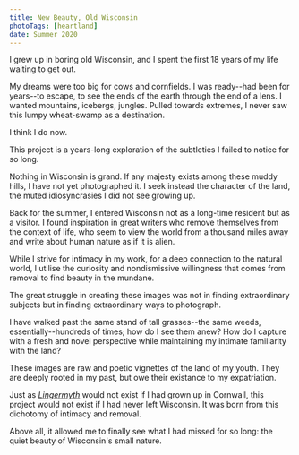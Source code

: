 ```yaml
---
title: New Beauty, Old Wisconsin
photoTags: [heartland]
date: Summer 2020
---
```


I grew up in boring old Wisconsin, and I spent the first 18 years of my life waiting to get out.

My dreams were too big for cows and cornfields. I was ready--had been for years--to escape, to see the ends of the earth through the end of a lens. I wanted mountains, icebergs, jungles. Pulled towards extremes, I never saw this lumpy wheat-swamp as a destination.

I think I do now.

This project is a years-long exploration of the subtleties I failed to notice for so long.

Nothing in Wisconsin is grand. If any majesty exists among these muddy hills, I have not yet photographed it. I seek instead the character of the land, the muted idiosyncrasies I did not see growing up.

Back for the summer, I entered Wisconsin not as a long-time resident but as a visitor. I found inspiration in great writers who remove themselves from the context of life, who seem to view the world from a thousand miles away and write about human nature as if it is alien.

While I strive for intimacy in my work, for a deep connection to the natural world, I utilise the curiosity and nondismissive willingness that comes from removal to find beauty in the mundane.

The great struggle in creating these images was not in finding extraordinary subjects but in finding extraordinary ways to photograph.

I have walked past the same stand of tall grasses--the same weeds, essentially--hundreds of times; how do I see them anew? How do I capture with a fresh and novel perspective while maintaining my intimate familiarity with the land?

These images are raw and poetic vignettes of the land of my youth. They are deeply rooted in my past, but owe their existance to my expatriation.

Just as _[Lingermyth](/lingermyth)_ would not exist if I had grown up in Cornwall, this project would not exist if I had never left Wisconsin. It was born from this dichotomy of intimacy and removal.

Above all, it allowed me to finally see what I had missed for so long: the quiet beauty of Wisconsin's small nature.